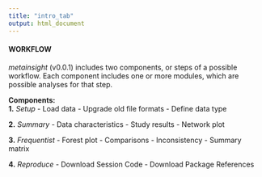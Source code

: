 ```yaml
---
title: "intro_tab"
output: html_document
---
```


#### WORKFLOW

*metainsight* (v0.0.1) includes two components, or steps of a possible workflow. Each component includes one or more modules, which are possible analyses for that step.

**Components:**  
**1.** *Setup*
- Load data
- Upgrade old file formats
- Define data type

**2.** *Summary*
- Data characteristics
- Study results
- Network plot

**3.** *Frequentist*
- Forest plot
- Comparisons
- Inconsistency
- Summary matrix

**4.** *Reproduce*
- Download Session Code
- Download Package References
